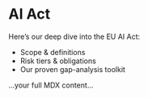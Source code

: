 
# AI Act

Here’s our deep dive into the EU AI Act:  
- Scope & definitions  
- Risk tiers & obligations  
- Our proven gap-analysis toolkit  

…your full MDX content…

